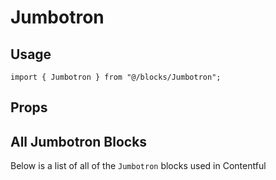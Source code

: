
<Meta title="contentful/Blocks/Jumbotron" component={Jumbotron} />

# Jumbotron

## Usage

```tsx
import { Jumbotron } from "@/blocks/Jumbotron";
```

## Props

<ArgsTable component={Jumbotron} />

## All Jumbotron Blocks

Below is a list of all of the `Jumbotron` blocks used in Contentful

<Canvas>
  <Story name="All ImageBand Blocks">
    <ListAllJumbotronBlocks />
  </Story>
</Canvas>
